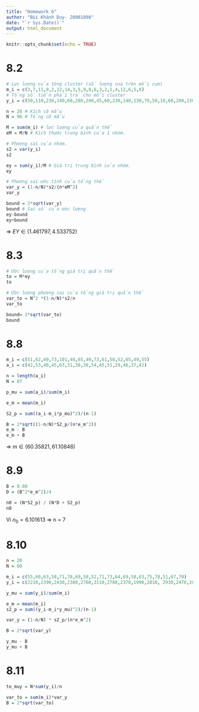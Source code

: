 ```yaml
---
title: "Homework 6"
author: "Bùi Khánh Duy- 20001898"
date: "`r Sys.Date()`"
output: html_document
---
```


```r
knitr::opts_chunk$set(echo = TRUE)
```

# 8.2

```r
# Lực lượng của từng cluster (số lượng cưa trên mỗi cụm)
m_i = c(3,7,11,9,2,12,14,3,5,9,8,6,3,2,1,4,12,6,5,8)
# Tổng số tiền phải trả cho mỗi cluster
y_i = c(50,110,230,140,60,280,240,45,60,230,140,130,70,50,10,60,280,150,110,120)

n = 20 # Kích cỡ mẫu
N = 96 # Tổng cỡ mẫu

M = sum(m_i) # lực lượng của quần thể
eM = M/N # Kích thước trung bình của 1 nhóm.

# Phương sai của nhóm.
s2 = var(y_i) 
s2

ey = sum(y_i)/M # Giá trị trung bình của nhóm.
ey

# Phương sai ước tính của tổng thể
var_y = (1-n/N)*s2/(n*eM^2)
var_y

bound = 2*sqrt(var_y)
bound # Sai số của ước lượng
ey-bound
ey+bound
```

=> $EY \in (1.461797, 4.533752)$

# 8.3
```r
# Ước lượng của tổng giá trị quần thể
to = M*ey
to

# Ước lượng phương sai của tổng giá trị quần thể
var_to = N^2 *(1-n/N)*s2/n
var_to

bound= 2*sqrt(var_to)
bound
```

# 8.8
```r
m_i = c(51,62,49,73,101,48,65,49,73,61,58,52,65,49,55)
a_i = c(42,53,40,45,63,31,38,30,54,45,51,29,46,37,42)

n = length(a_i)
N = 87

p_mu = sum(a_i)/sum(m_i)

e_m = mean(m_i)

S2_p = sum((a_i-m_i*p_mu)^2)/(n-1)

B = 2*sqrt((1-n/N)*S2_p/(n*e_m^2))
e_m - B
e_m + B
```

=> $m \in (60.35821, 61.10846)$

# 8.9
```r
B = 0.08
D = (B^2*e_m^2)/4

n0 = (N*S2_p) / (N*D + S2_p)
n0
```

Vì $n_0 = 6.101613$ => n = 7

# 8.10
```r
n = 20
N = 60

m_i = c(55,60,63,58,71,78,69,58,52,71,73,64,69,58,63,75,78,51,67,70)
y_i = c(2210,2390,2430,2380,2760,3110,2780,2370,1990,2810, 2930,2470,2830,2370,2390,2870,3210,2430,2730,2880)

y_mu = sum(y_i)/sum(m_i)

e_m = mean(m_i)
s2_p = sum((y_i-m_i*y_mu)^2)/(n-1)

var_y = (1-n/N) * s2_p/(n*e_m^2)

B = 2*sqrt(var_y)

y_mu - B
y_mu + B

```

# 8.11 
```r
to_muy = N*sum(y_i)/n

var_to = sum(m_i)*var_y
B = 2*sqrt(var_to)

```